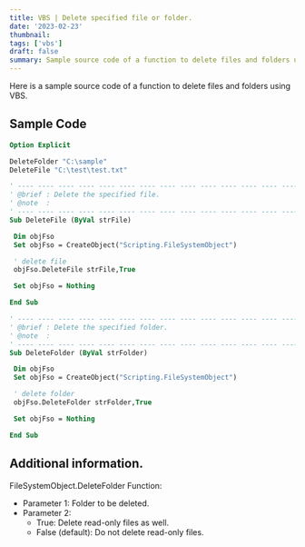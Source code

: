 ---
title: VBS | Delete specified file or folder.
date: '2023-02-23'
thumbnail: 
tags: ['vbs']
draft: false
summary: Sample source code of a function to delete files and folders using VBS
---

Here is a sample source code of a function to delete files and folders using VBS.

## Sample Code

```vb
Option Explicit

DeleteFolder "C:\sample"
DeleteFile "C:\test\test.txt"

' ---- ---- ---- ---- ---- ---- ---- ---- ---- ---- ---- ---- ---- ---- ----
' @brief : Delete the specified file.
' @note  :
' ---- ---- ---- ---- ---- ---- ---- ---- ---- ---- ---- ---- ---- ---- ----
Sub DeleteFile (ByVal strFile)

 Dim objFso
 Set objFso = CreateObject("Scripting.FileSystemObject")

 ' delete file
 objFso.DeleteFile strFile,True

 Set objFso = Nothing

End Sub

' ---- ---- ---- ---- ---- ---- ---- ---- ---- ---- ---- ---- ---- ---- ----
' @brief : Delete the specified folder.
' @note  :
' ---- ---- ---- ---- ---- ---- ---- ---- ---- ---- ---- ---- ---- ---- ----
Sub DeleteFolder (ByVal strFolder)

 Dim objFso
 Set objFso = CreateObject("Scripting.FileSystemObject")

 ' delete folder
 objFso.DeleteFolder strFolder,True 

 Set objFso = Nothing

End Sub
```

## Additional information.

FileSystemObject.DeleteFolder Function:
- Parameter 1: Folder to be deleted.
- Parameter 2:
  - True: Delete read-only files as well.
  - False (default): Do not delete read-only files.
